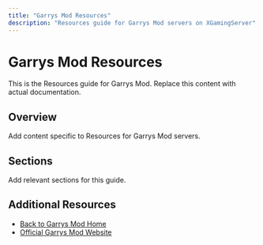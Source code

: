 ```yaml
---
title: "Garrys Mod Resources"
description: "Resources guide for Garrys Mod servers on XGamingServer"
---
```


# Garrys Mod Resources

This is the Resources guide for Garrys Mod. Replace this content with actual documentation.

## Overview

Add content specific to Resources for Garrys Mod servers.

## Sections

Add relevant sections for this guide.

## Additional Resources

- [Back to Garrys Mod Home](./index)
- [Official Garrys Mod Website](https://example.com)
